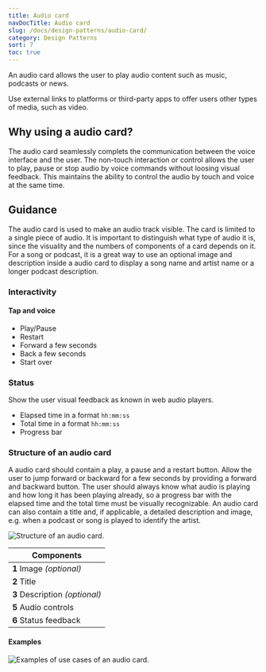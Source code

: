 ```yaml
---
title: Audio card
navDocTitle: Audio card
slug: /docs/design-patterns/audio-card/
category: Design Patterns
sort: 7
toc: true
---
```


An audio card allows the user to play audio content such as music, podcasts or news.

Use external links to platforms or third-party apps to offer users other types of media, such as video.

## Why using a audio card?

The audio card seamlessly complets the communication between the voice interface and the user. The non-touch interaction or control allows the user to play, pause or stop audio by voice commands without loosing visual feedback. This maintains the ability to control the audio by touch and voice at the same time.

## Guidance

The audio card is used to make an audio track visible. The card is limited to a single piece of audio. It is important to distinguish what type of audio it is, since the visuality and the numbers of components of a card depends on it. For a song or podcast, it is a great way to use an optional image and description  inside a audio card to display a song name and artist name or a longer podcast description.

### Interactivity

#### Tap and voice

- Play/Pause
- Restart
- Forward a few seconds
- Back a few seconds
- Start over

### Status

Show the user visual feedback as known in web audio players.

- Elapsed time in a format `hh:mm:ss`
- Total time in a format `hh:mm:ss`
- Progress bar

### Structure of an audio card

A audio card should contain a play, a pause and a restart button. Allow the user to jump forward or backward for a few seconds by providing a forward and backward button. The user should always know what audio is playing and how long it has been playing already, so a progress bar with the elapsed time and the total time must be visually recognizable. An audio card can also contain a title and, if applicable, a detailed description and image, e.g. when a podcast or song is played to identify the artist.

![Structure of an audio card.](/images/designPatterns/audioCardStructure.png)

| Components                     |
| ------------------------------ |
| **1** Image _(optional)_       |
| **2** Title                    |
| **3** Description _(optional)_ |
| **5** Audio controls           |
| **6** Status feedback          |

#### Examples

![Examples of use cases of an audio card.](/images/designPatterns/audioCardExamples.png)
